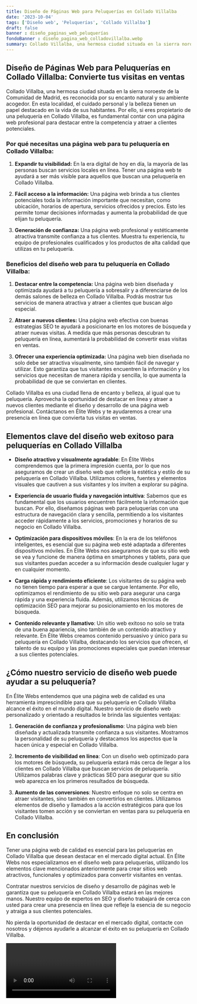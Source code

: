 ```yaml
---
title: Diseño de Páginas Web para Peluquerías en Collado Villalba
date: '2023-10-04'
tags: ['Diseño web', 'Peluquerías', 'Collado Villalba']
draft: false
banner : diseño_paginas_web_peluquerías
fondoBanner : diseño_pagina_web_colladovillalba.webp
summary: Collado Villalba, una hermosa ciudad situada en la sierra noroeste de la Comunidad de Madrid, es reconocida por su encanto natural y su ambiente acogedor. En esta localidad, el cuidado personal y la belleza tienen un papel destacado en la vida de sus habitantes. Por ello, si eres propietario de una peluquería en Collado Villalba, es fundamental contar con una página web profesional para destacar entre la competencia y atraer a clientes potenciales.
---
```


## **Diseño de Páginas Web para Peluquerías en Collado Villalba: Convierte tus visitas en ventas**

Collado Villalba, una hermosa ciudad situada en la sierra noroeste de la Comunidad de Madrid, es reconocida por su encanto natural y su ambiente acogedor. En esta localidad, el cuidado personal y la belleza tienen un papel destacado en la vida de sus habitantes. Por ello, si eres propietario de una peluquería en Collado Villalba, es fundamental contar con una página web profesional para destacar entre la competencia y atraer a clientes potenciales.

### **Por qué necesitas una página web para tu peluquería en Collado Villalba:**

1. **Expandir tu visibilidad:** En la era digital de hoy en día, la mayoría de las personas buscan servicios locales en línea. Tener una página web te ayudará a ser más visible para aquellos que buscan una peluquería en Collado Villalba.

2. **Fácil acceso a la información:** Una página web brinda a tus clientes potenciales toda la información importante que necesitan, como ubicación, horarios de apertura, servicios ofrecidos y precios. Esto les permite tomar decisiones informadas y aumenta la probabilidad de que elijan tu peluquería.

3. **Generación de confianza:** Una página web profesional y estéticamente atractiva transmite confianza a tus clientes. Muestra tu experiencia, tu equipo de profesionales cualificados y los productos de alta calidad que utilizas en tu peluquería.

### **Beneficios del diseño web para tu peluquería en Collado Villalba:**

1. **Destacar entre la competencia:** Una página web bien diseñada y optimizada ayudará a tu peluquería a sobresalir y a diferenciarse de los demás salones de belleza en Collado Villalba. Podrás mostrar tus servicios de manera atractiva y atraer a clientes que buscan algo especial.

2. **Atraer a nuevos clientes:** Una página web efectiva con buenas estrategias SEO te ayudará a posicionarte en los motores de búsqueda y atraer nuevas visitas. A medida que más personas descubran tu peluquería en línea, aumentará la probabilidad de convertir esas visitas en ventas.

3. **Ofrecer una experiencia optimizada:** Una página web bien diseñada no solo debe ser atractiva visualmente, sino también fácil de navegar y utilizar. Esto garantiza que tus visitantes encuentren la información y los servicios que necesitan de manera rápida y sencilla, lo que aumenta la probabilidad de que se conviertan en clientes.

Collado Villalba es una ciudad llena de encanto y belleza, al igual que tu peluquería. Aprovecha la oportunidad de destacar en línea y atraer a nuevos clientes mediante el diseño y desarrollo de una página web profesional. Contáctanos en Élite Webs y te ayudaremos a crear una presencia en línea que convierta tus visitas en ventas.

<GifSeo />

<Cta />

## Elementos clave del diseño web exitoso para peluquerías en Collado Villalba

- **Diseño atractivo y visualmente agradable**: En Élite Webs comprendemos que la primera impresión cuenta, por lo que nos aseguramos de crear un diseño web que refleje la estética y estilo de su peluquería en Collado Villalba. Utilizamos colores, fuentes y elementos visuales que cautiven a sus visitantes y los inviten a explorar su página.

- **Experiencia de usuario fluida y navegación intuitiva**: Sabemos que es fundamental que los usuarios encuentren fácilmente la información que buscan. Por ello, diseñamos páginas web para peluquerías con una estructura de navegación clara y sencilla, permitiendo a los visitantes acceder rápidamente a los servicios, promociones y horarios de su negocio en Collado Villalba.

- **Optimización para dispositivos móviles**: En la era de los teléfonos inteligentes, es esencial que su página web esté adaptada a diferentes dispositivos móviles. En Élite Webs nos aseguramos de que su sitio web se vea y funcione de manera óptima en smartphones y tablets, para que sus visitantes puedan acceder a su información desde cualquier lugar y en cualquier momento.

- **Carga rápida y rendimiento eficiente**: Los visitantes de su página web no tienen tiempo para esperar a que se cargue lentamente. Por ello, optimizamos el rendimiento de su sitio web para asegurar una carga rápida y una experiencia fluida. Además, utilizamos técnicas de optimización SEO para mejorar su posicionamiento en los motores de búsqueda.

- **Contenido relevante y llamativo**: Un sitio web exitoso no solo se trata de una buena apariencia, sino también de un contenido atractivo y relevante. En Élite Webs creamos contenido persuasivo y único para su peluquería en Collado Villalba, destacando los servicios que ofrecen, el talento de su equipo y las promociones especiales que puedan interesar a sus clientes potenciales.

## ¿Cómo nuestro servicio de diseño web puede ayudar a su peluquería?

En Élite Webs entendemos que una página web de calidad es una herramienta imprescindible para que su peluquería en Collado Villalba alcance el éxito en el mundo digital. Nuestro servicio de diseño web personalizado y orientado a resultados le brinda las siguientes ventajas:

1. **Generación de confianza y profesionalismo**: Una página web bien diseñada y actualizada transmite confianza a sus visitantes. Mostramos la personalidad de su peluquería y destacamos los aspectos que la hacen única y especial en Collado Villalba.

2. **Incremento de visibilidad en línea**: Con un diseño web optimizado para los motores de búsqueda, su peluquería estará más cerca de llegar a los clientes en Collado Villalba que buscan servicios de peluquería. Utilizamos palabras clave y prácticas SEO para asegurar que su sitio web aparezca en los primeros resultados de búsqueda.

3. **Aumento de las conversiones**: Nuestro enfoque no solo se centra en atraer visitantes, sino también en convertirlos en clientes. Utilizamos elementos de diseño y llamados a la acción estratégicos para que los visitantes tomen acción y se conviertan en ventas para su peluquería en Collado Villalba.

## En conclusión

Tener una página web de calidad es esencial para las peluquerías en Collado Villalba que desean destacar en el mercado digital actual. En Élite Webs nos especializamos en el diseño web para peluquerías, utilizando los elementos clave mencionados anteriormente para crear sitios web atractivos, funcionales y optimizados para convertir visitantes en ventas.

Contratar nuestros servicios de diseño y desarrollo de páginas web le garantiza que su peluquería en Collado Villalba estará en las mejores manos. Nuestro equipo de expertos en SEO y diseño trabajará de cerca con usted para crear una presencia en línea que refleje la esencia de su negocio y atraiga a sus clientes potenciales.

No pierda la oportunidad de destacar en el mercado digital, contacte con nosotros y déjenos ayudarle a alcanzar el éxito en su peluquería en Collado Villalba.

<Video />

<CtaBot job='Peluquerías' city='Collado Villalba'/>

<Gmaps query='Collado Villalba+españa+maps' />